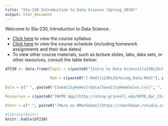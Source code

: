 ```yaml
---
title: "Sta-230 Introduction to Data Science (Spring 2019)"
output: html_document
---
```


Welcome to Sta-230, Introduction to Data Science. 

- [Click here](syllabus230s19.html) to view the course syllabus
- [Click here](schedule230s19.html) to view the course schedule (including homework assignments and their due dates)
- To view other course materials, such as lecture slides, labs, data sets, or other resources, consult the table below:


```r
df230 <- data.frame(Topic = c(paste0("[Intro to Data Science](s230s19/Using_Data.html)"), paste0("[Intro to `RStudio`](s230s19/Intro_to_R.html)"), paste0("[Tidy Data](s230s19/Tidy_Data.html)"), paste0("[Data Wrangling](s230s19/Data_Wrangling.html)"), paste0("[Merging and Joining](s230s19/Merging_and_Joining.html)"), paste0("[Intro to `ggplot`](s230s19/Intro_to_ggplot.html)"), paste0("[Extending `ggplot` with `plotly`](https://plotly-book.cpsievert.me/)"), paste0("[Maps in `ggplot`](s230s19/Intro_maps.html)", ", ", "[Maps using Shapefiles](s230s19/Maps_with_Shapefiles.html)"), paste0("[Intro to Strings](s230s19/Intro_to_Strings.html)"), paste0("[Intro to Web Scraping](s230s19/Intro_to_Web_Scraping.html)"), paste0("[Concepts in Statistical Modeling](s230s19/Modeling_Concepts_Lecture.pdf)"), paste0("[Intro to Supervised Learning with `Caret` ](s230s19/Intro_to_Supervised_Learning.html)"), paste0("[Principle Components Analysis ](s230s19/Intro_Unsupervised_Lecture.html)", " - ", "[PCA Lab](s230s19/PCA_tutorial.html)"), paste0("[An Example using `caret`](s230s19/Pima_Diabetes_Example.html)"),  paste0("[Variable Selection (part 1)](s230s19/var_sel1.html)"), paste0("[Clustering (part 1) ](s230s19/clustering_slides.html)", " - ", "[Clustering Lab](s230s19/clustering_tutorial.html)"),paste0("[Clustering (part 2) ](s230s19/clustering_slides2.html)", " - ", "[Clustering Lab](s230s19/clustering_tutorial.html)"), paste0("[Regression and Variable Selection (part 2)](s230s19/var_sel2)")),
                    
                    Rmd = c(paste0("[.Rmd](s230s19/Using_Data.Rmd)"), paste0("[.Rmd](s230s19/Intro_to_R.Rmd)"), paste0("[.Rmd](s230s19/Tidy_Data.Rmd)"), paste0("[.Rmd](s230s19/Data_Wrangling.Rmd)"), paste0("[.Rmd](s230s19/Merging_and_Joining.Rmd)"), paste0("[.Rmd](s230s19/Intro_to_ggplot.Rmd)"), " ", paste0("[.Rmd](s230s19/Intro_maps.Rmd)", ", ", "[.Rmd](s230s19/Maps_with_Shapefiles.Rmd)"), paste0("[.Rmd](s230s19/Intro_to_Strings.Rmd)"), paste0("[.Rmd](s230s19/Intro_to_Web_Scraping.Rmd)"), " ", paste0("[.Rmd](s230s19/Intro_to_Supervised_Learning.Rmd)"), ".Rmd", ".Rmd", paste0("[.Rmd](s230s19/var_sel1.Rmd)"), ".Rmd", ".Rmd", ".Rmd"),
                    
Data = c(" ", paste0("[IowaCityHomes](data/IowaCityHomeSales.csv)", ", ", "[CollegeData](data/CollegeData.csv)"), paste0("[Several data sets](https://github.com/ds4stats/r-tutorials/tree/master/tidying-data/data)"), paste0("[Colleges2015](https://raw.githubusercontent.com/ds4stats/r-tutorials/master/data-wrangling/data/colleges2015.csv)"), paste0("[Several data sets](https://github.com/ds4stats/r-tutorials/tree/master/merging/data)"), paste0("[Ames Housing](https://raw.githubusercontent.com/ds4stats/r-tutorials/master/data-viz/data/AmesHousing.csv)"), " ", paste0("[State Population Data](https://raw.githubusercontent.com/ds4stats/r-tutorials/master/intro-maps/data/StatePopulation.csv)", ", ", "[Global Terrorism Data](https://raw.githubusercontent.com/ds4stats/r-tutorials/master/maps-shapefiles/data/terrorismData.csv)"), " ", " ", " ", " ", " ", " ", " ",  paste0("[Plants](data/plants.data)", ", ", "[Online Retail](data/OnlineRetail.csv)"), " ", " "), 

Resources = c(paste0("[NYPD App](http://shiny.grinnell.edu/NYPD_Bar_Charts/)"), paste0("[College Data Dictionary](s230s19/CollegeDataDictionary.html)"), " ", " ", " ", " ", " ", paste0("[ne_50m_admin_0_countries](data/ne_50m_admin_0_countries.zip)"), " ", " ", " ", " ", " ", " ", paste0("[RShiny App Code](s230s19/app.R)"), " ",paste0("[Clustering Lab Hints](s230s19/Clustering_Hints.html)"), " "), 

Other = c(" ", paste0("[More on RMarkdown](https://rmarkdown.rstudio.com/lesson-1.html)", ", ", "[HW Template](s230s19/HW_Template.Rmd)"), paste0("[Hadley Wickham's Tidy Data Paper](http://vita.had.co.nz/papers/tidy-data.pdf)"), paste0("[Piping](s230s19/Piping.html)", ", ", paste0("[Base `R` vs dplyr ](https://rpubs.com/mccannecology/54011)")), paste0("[Project #1 Assignment](s230s19/project1.html)"), paste0("[`ggplot` Components Guide](https://ggplot2.tidyverse.org/reference/)"), paste0("[`plotly` `ggplot` Library](https://plot.ly/ggplot2/)"), " ", paste0("[`stringr` Cheatsheat](http://edrub.in/CheatSheets/cheatSheetStringr.pdf)")," ", paste0("[An Introduction to Statistical Learning](http://www-bcf.usc.edu/~gareth/ISL/)"), " ", paste0("[Project #2 Assignment](s230s19/project2.html)"), paste0("[Intepretable Machine Learning](https://christophm.github.io/interpretable-ml-book/index.html)"), " ", paste0("[Collection of Project #2 Apps](s230s19/s19_app_list.html)"), " ", paste0("[Final Project Assignment](s230s19/project3.html)")))

#library(knitr)
knitr::kable(df230)
```